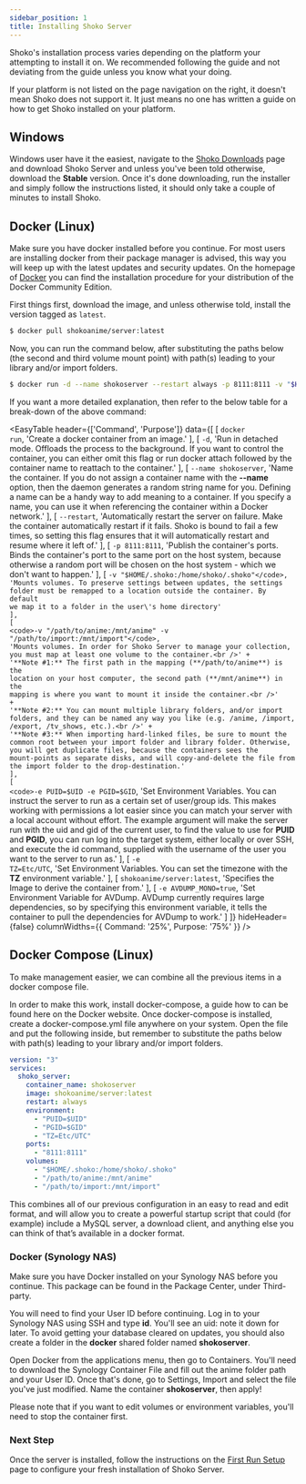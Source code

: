 ```yaml
---
sidebar_position: 1
title: Installing Shoko Server
---
```



Shoko's installation process varies depending on the platform your attempting to install it on. We recommended following
the guide and not deviating from the guide unless you know what your doing.

If your platform is not listed on the page navigation on the right, it doesn't mean Shoko does not support it. It just
means no one has written a guide on how to get Shoko installed on your platform.

## Windows

Windows user have it the easiest, navigate to the [Shoko Downloads](https://shokoanime.com/downloads/) page and download
Shoko Server and unless you've been told otherwise, download the **Stable** version.  Once it's done downloading, run
the installer and simply follow the instructions listed, it should only take a couple of minutes to install Shoko.

## Docker (Linux)

Make sure you have docker installed before you continue. For most users are installing docker from their package manager is advised, this way you will keep up with the latest updates and security updates. On the homepage of [Docker](https://docs.docker.com/install/) you can find the installation procedure for your distribution of the Docker Community Edition.

First things first, download the image, and unless otherwise told, install the version tagged as `latest`.

```sh
$ docker pull shokoanime/server:latest
```
Now, you can run the command below, after substituting the paths below (the second and third volume mount point) with path(s) leading to your library and/or import folders.

```sh
$ docker run -d --name shokoserver --restart always -p 8111:8111 -v "$HOME/.shoko:/home/shoko/.shoko" -v "/path/to/anime:/mnt/anime" -v "/path/to/import:/mnt/import" -e PUID=$UID -e PGID=$GID shokoanime/server:latest
```

If you want a more detailed explanation, then refer to the below table for a break-down of the above command:

<EasyTable
  header={['Command', 'Purpose']}
  data={[
      [
          <code>docker run</code>,
          'Create a docker container from an image.'
      ],
      [
          <code>-d</code>,
          'Run in detached mode. Offloads the process to the background. If you want to control the container, you can either omit this flag or run docker attach followed by the container name to reattach to the container.'
      ],
      [
          <code>--name shokoserver</code>,
          'Name the container. If you do not assign a container name with the **--name** option, then the daemon generates a random string name for you. Defining a name can be a handy way to add meaning to a container. If you specify a name, you can use it when referencing the container within a Docker network.'
      ],
      [
          <code>--restart</code>,
          'Automatically restart the server on failure. Make the container automatically restart if it fails. Shoko is bound to fail a few times, so setting this flag ensures that it will automatically restart and resume where it left of.'
      ],
      [
          <code>-p 8111:8111</code>,
          'Publish the container\'s ports. Binds the container\'s port to the same port on the host system, because otherwise a random port will be chosen on the host system - which we don\'t want to happen.'
      ],
      [
          <code>-v "$HOME/.shoko:/home/shoko/.shoko"</code>,
          'Mounts volumes. To preserve settings between updates, the settings folder must be remapped to a location outside the container. By default we map it to a folder in the user\'s home directory'
      ],
      [
          <code>-v "/path/to/anime:/mnt/anime" -v "/path/to/import:/mnt/import"</code>,
          'Mounts volumes. In order for Shoko Server to manage your collection, you must map at least one volume to the container.<br />' +
          '**Note #1:** The first path in the mapping (**/path/to/anime**) is the location on your host computer, the second path (**/mnt/anime**) in the mapping is where you want to mount it inside the container.<br />' +
          '**Note #2:** You can mount multiple library folders, and/or import folders, and they can be named any way you like (e.g. /anime, /import, /export, /tv_shows, etc.).<br />' +
          '**Note #3:** When importing hard-linked files, be sure to mount the common root between your import folder and library folder. Otherwise, you will get duplicate files, because the containers sees the mount-points as separate disks, and will copy-and-delete the file from the import folder to the drop-destination.'
      ],
      [
          <code>-e PUID=$UID -e PGID=$GID</code>,
          'Set Environment Variables. You can instruct the server to run as a certain set of user/group ids. This makes working with permissions a lot easier since you can match your server with a local account without effort. The example argument will make the server run with the uid and gid of the current user, to find the value to use for **PUID** and **PGID**, you can run log into the target system, either locally or over SSH, and execute the id command, supplied with the username of the user you want to the server to run as.'
      ],
      [
          <code>-e TZ=Etc/UTC</code>,
          'Set Environment Variables. You can set the timezone with the **TZ** environment variable.'
      ],
      [
          <code>shokoanime/server:latest</code>,
          'Specifies the Image to derive the container from.'
      ],
      [
          <code>-e AVDUMP_MONO=true</code>,
          'Set Environment Variable for AVDump. AVDump currently requires large dependencies, so by specifying this environment variable, it tells the container to pull the dependencies for AVDump to work.'
      ]
  ]}
  hideHeader={false}
  columnWidths={{ Command: '25%', Purpose: '75%' }}
/>

## Docker Compose (Linux)

To make management easier, we can combine all the previous items in a docker compose file.

In order to make this work, install docker-compose, a guide how to can be found here on the Docker website. Once docker-compose is installed, create a docker-compose.yml file anywhere on your system. Open the file and put the following inside, but remember to substitute the paths below with path(s) leading to your library and/or import folders.

```yaml
version: "3"
services:
  shoko_server:
    container_name: shokoserver
    image: shokoanime/server:latest
    restart: always
    environment:
      - "PUID=$UID"
      - "PGID=$GID"
      - "TZ=Etc/UTC"
    ports:
      - "8111:8111"
    volumes:
      - "$HOME/.shoko:/home/shoko/.shoko"
      - "/path/to/anime:/mnt/anime"
      - "/path/to/import:/mnt/import"
```

This combines all of our previous configuration in an easy to read and edit format, and will allow you to create a powerful startup script that could (for example) include a MySQL server, a download client, and anything else you can think of that’s available in a docker format.

### Docker (Synology NAS)

Make sure you have Docker installed on your Synology NAS before you continue. This package can be found in the Package Center, under Third-party.

You will need to find your User ID before continuing. Log in to your Synology NAS using SSH and type **id**. You'll see an uid: note it down for later. To avoid getting your database cleared on updates, you should also create a folder in the **docker** shared folder named **shokoserver**.

Open Docker from the applications menu, then go to Containers. You'll need to download the Synology Container File and fill out the anime folder path and your User ID. Once that's done, go to Settings, Import and select the file you've just modified. Name the container **shokoserver**, then apply!

Please note that if you want to edit volumes or environment variables, you'll need to stop the container first.

### Next Step
Once the server is installed, follow the instructions on the [First Run Setup](first-run) page to configure your fresh installation of Shoko Server.

